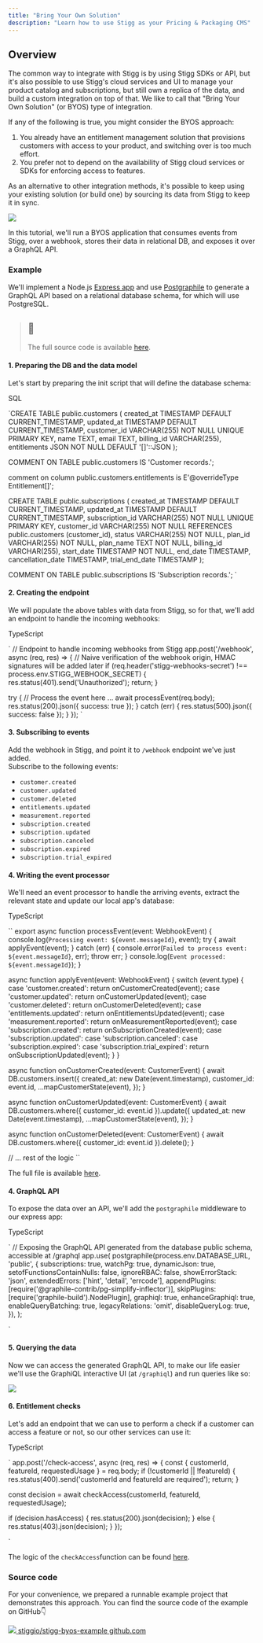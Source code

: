 ```yaml
---
title: "Bring Your Own Solution"
description: "Learn how to use Stigg as your Pricing & Packaging CMS"
---
```


## Overview

The common way to integrate with Stigg is by using Stigg SDKs or API, but it's also possible to use Stigg's cloud services and UI to manage your product catalog and subscriptions, but still own a replica of the data, and build a custom integration on top of that. We like to call that "Bring Your Own Solution" (or BYOS) type of integration. 

If any of the following is true, you might consider the BYOS approach:

1. You already have an entitlement management solution that provisions customers with access to your product, and switching over is too much effort.
2. You prefer not to depend on the availability of Stigg cloud services or SDKs for enforcing access to features.

As an alternative to other integration methods, it's possible to keep using your existing solution (or build one) by sourcing its data from Stigg to keep it in sync.

![](/images/b5d771c-image.png) 

In this tutorial, we'll run a BYOS application that consumes events from Stigg, over a webhook, stores their data in relational DB, and exposes it over a GraphQL API.

### Example

We'll implement a Node.js [Express app](https://expressjs.com/) and use [Postgraphile](https://www.graphile.org/postgraphile/) to generate a GraphQL API based on a relational database schema, for which will use PostgreSQL.

> ## 📘
> 
> The full source code is available [here](https://github.com/stiggio/stigg-byos-example).

#### 1\. Preparing the DB and the data model

Let's start by preparing the init script that will define the database schema:

SQL

`CREATE TABLE public.customers
(
    created_at   TIMESTAMP             DEFAULT CURRENT_TIMESTAMP,
    updated_at   TIMESTAMP             DEFAULT CURRENT_TIMESTAMP,
    customer_id  VARCHAR(255) NOT NULL UNIQUE PRIMARY KEY,
    name         TEXT,
    email        TEXT,
    billing_id   VARCHAR(255),
    entitlements JSON         NOT NULL DEFAULT '[]'::JSON
);

COMMENT
ON TABLE public.customers IS 'Customer records.';

comment on column public.customers.entitlements is E'@overrideType Entitlement[]';

CREATE TABLE public.subscriptions
(
    created_at        TIMESTAMP DEFAULT CURRENT_TIMESTAMP,
    updated_at        TIMESTAMP DEFAULT CURRENT_TIMESTAMP,
    subscription_id   VARCHAR(255) NOT NULL UNIQUE PRIMARY KEY,
    customer_id       VARCHAR(255) NOT NULL REFERENCES public.customers (customer_id),
    status            VARCHAR(255) NOT NULL,
    plan_id           VARCHAR(255) NOT NULL,
    plan_name         TEXT         NOT NULL,
    billing_id        VARCHAR(255),
    start_date        TIMESTAMP    NOT NULL,
    end_date          TIMESTAMP,
    cancellation_date TIMESTAMP,
    trial_end_date    TIMESTAMP
);

COMMENT
ON TABLE public.subscriptions IS 'Subscription records.';
`

#### 2\. Creating the endpoint

We will populate the above tables with data from Stigg, so for that, we'll add an endpoint to handle the incoming webhooks:

TypeScript

`
// Endpoint to handle incoming webhooks from Stigg
app.post('/webhook', async (req, res) => {
  // Naive verification of the webhook origin, HMAC signatures will be added later
  if (req.header('stigg-webhooks-secret') !== process.env.STIGG_WEBHOOK_SECRET) {
    res.status(401).send('Unauthorized');
    return;
  }

  try {
    // Process the event here ...
    await processEvent(req.body);
    res.status(200).json({ success: true });
  } catch (err) {
    res.status(500).json({ success: false });
  }
});
`

#### 3\. Subscribing to events

Add the webhook in Stigg, and point it to `/webhook` endpoint we've just added.  
Subscribe to the following events:

* `customer.created`
* `customer.updated`
* `customer.deleted`
* `entitlements.updated`
* `measurement.reported`
* `subscription.created`
* `subscription.updated`
* `subscription.canceled`
* `subscription.expired`
* `subscription.trial_expired `

#### 4\. Writing the event processor

We'll need an event processor to handle the arriving events, extract the relevant state and update our local app's database:

TypeScript

`` export async function processEvent(event: WebhookEvent) {
  console.log(`Processing event: ${event.messageId}`, event);
  try {
    await applyEvent(event);
  } catch (err) {
    console.error(`Failed to process event: ${event.messageId}`, err);
    throw err;
  }
  console.log(`Event processed: ${event.messageId}`);
}

async function applyEvent(event: WebhookEvent) {
  switch (event.type) {
    case 'customer.created':
      return onCustomerCreated(event);
    case 'customer.updated':
      return onCustomerUpdated(event);
    case 'customer.deleted':
      return onCustomerDeleted(event);
    case 'entitlements.updated':
      return onEntitlementsUpdated(event);
    case 'measurement.reported':
      return onMeasurementReported(event);
    case 'subscription.created':
      return onSubscriptionCreated(event);
    case 'subscription.updated':
    case 'subscription.canceled':
    case 'subscription.expired':
    case 'subscription.trial_expired':
      return onSubscriptionUpdated(event);
  }
}

async function onCustomerCreated(event: CustomerEvent) {
  await DB.customers.insert({
    created_at: new Date(event.timestamp),
    customer_id: event.id,
    ...mapCustomerState(event),
  });
}

async function onCustomerUpdated(event: CustomerEvent) {
  await DB.customers.where({ customer_id: event.id }).update({
    updated_at: new Date(event.timestamp),
    ...mapCustomerState(event),
  });
}

async function onCustomerDeleted(event: CustomerEvent) {
  await DB.customers.where({ customer_id: event.id }).delete();
}

// ... rest of the logic
 ``

The full file is available [here](https://github.com/stiggio/stigg-byos-example/blob/master/src/event-processor.ts).

#### 4\. GraphQL API

To expose the data over an API, we'll add the `postgraphile` middleware to our express app:

TypeScript

`
// Exposing the GraphQL API generated from the database public schema, accessible at /graphql
app.use(
  postgraphile(process.env.DATABASE_URL, 'public', {
    subscriptions: true,
    watchPg: true,
    dynamicJson: true,
    setofFunctionsContainNulls: false,
    ignoreRBAC: false,
    showErrorStack: 'json',
    extendedErrors: ['hint', 'detail', 'errcode'],
    appendPlugins: [require('@graphile-contrib/pg-simplify-inflector')],
    skipPlugins: [require('graphile-build').NodePlugin],
    graphiql: true,
    enhanceGraphiql: true,
    enableQueryBatching: true,
    legacyRelations: 'omit',
    disableQueryLog: true,
  }),
);

`

#### 5\. Querying the data

Now we can access the generated GraphQL API, to make our life easier we'll use the GraphiQL interactive UI (at `/graphiql`) and run queries like so:

![](/images/d890ee9-graphiql-byos.png) 

#### 6\. Entitlement checks

Let's add an endpoint that we can use to perform a check if a customer can access a feature or not, so our other services can use it:

TypeScript

`
app.post('/check-access', async (req, res) => {
  const { customerId, featureId, requestedUsage } = req.body;
  if (!customerId || !featureId) {
    res.status(400).send('customerId and featureId are required');
    return;
  }

  const decision = await checkAccess(customerId, featureId, requestedUsage);

  if (decision.hasAccess) {
    res.status(200).json(decision);
  } else {
    res.status(403).json(decision);
  }
});

`

The logic of the `checkAccess`function can be found [here](https://github.com/stiggio/stigg-byos-example/blob/master/src/access-checker.ts).

### Source code

For your convenience, we prepared a runnable example project that demonstrates this approach. You can find the source code of the example on GitHub👇

[ ![](/images/GitHub-Mark.png)  stiggio/stigg-byos-example github.com ](https://github.com/stiggio/stigg-byos-example) 